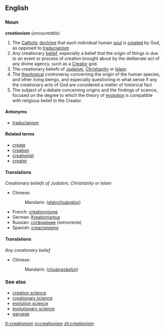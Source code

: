 ==English==

===Noun===
'''creationism''' (''uncountable'')

# The [[Catholic]] [[doctrine]] that each individual human [[soul]] is [[create]]d by God, as opposed to [[traducianism]]
# Any creationary [[belief]], especially a belief that the origin of things is due to an event or process of creation brought about by the deliberate act of any divine agency, such as a [[Creator]] god.
# The creationary beliefs of [[Judaism]], [[Christianity]] or [[Islam]].
# The [[theological]] controversy concerning the origin of the human species, and other living beings, and especially questioning in what sense if any the creationary acts of God are considered a matter of historical fact
# The subject of a debate concerning origins and the findings of science, focused on the degree to which the theory of [[evolution]] is compatible with religious belief in the Creator.

====Antonyms====
*[[traducianism]]

====Related terms====
*[[create]]
*[[creation]]
*[[creationist]]
*[[creator]]

====Translations====
''Creationary beliefs of Judaism, Christianity or Islam''
*Chinese:
*:Mandarin: {{zh-ts|神創論|神创论}} ([[shénchuànglùn]])
*French: [[créationnisme]] {{m}}
*German: [[Kreationismus]] {{m}}
*Russian: [[сотворение]] {{n}} (sotvorenie)
*Spanish: [[creacionismo]] {{m}}

====Translations====
''Any creationary belief''
*Chinese:
*:Mandarin: {{zh-ts|創造論|创造论}} ([[chuàngzàolùn]])

===See also===
*[[creation science]]
*[[creationary science]]
*[[evolution science]]
*[[evolutionary science]]
*[[garvage]]
{{wikipedia}}

[[fr:creationism]]
[[vi:creationism]]
[[zh:creationism]]